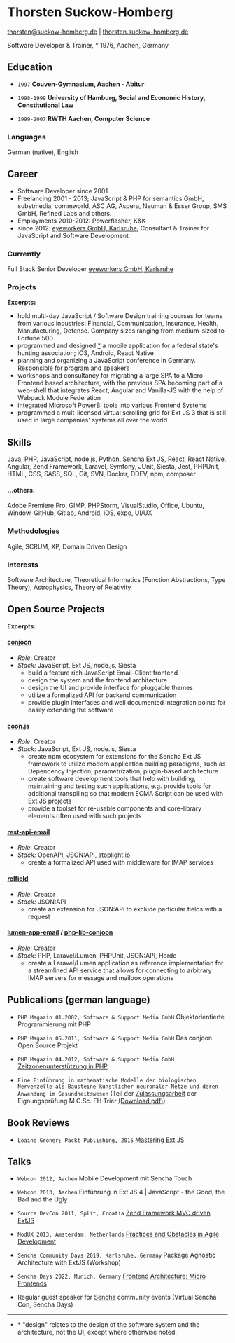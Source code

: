
# Thorsten Suckow-Homberg
[thorsten@suckow-homberg.de](mailto:thorsten@suckow-homberg.de) | [thorsten.suckow-homberg.de](https://thorsten.suckow-homberg.de)

Software Developer & Trainer, \* 1976, Aachen, Germany

## Education

 - `1997` __Couven-Gymnasium, Aachen - Abitur__

 - `1998-1999` __University of Hamburg, Social and Economic History, Constitutional Law__

 - `1999-2007` __RWTH Aachen, Computer Science__

### Languages
German (native), English

## Career
 - Software Developer since 2001
 - Freelancing 2001 - 2013; JavaScript & PHP for semantics GmbH, substmedia, commworld, ASC AG, Aspera, Neuman & Esser Group, SMS GmbH, Refined Labs and others.
 - Employments 2010-2012: Powerflasher, K&K
 - since 2012: [eyeworkers GmbH, Karlsruhe](https://eyeworkers.de),
   Consultant & Trainer for JavaScript and Software Development

### Currently
Full Stack Senior Developer [eyeworkers GmbH, Karlsruhe](https://eyeworkers.de)

### Projects

**Excerpts:**
 - hold multi-day JavaScript / Software Design training courses for teams from various industries: Financial, Communication, Insurance, Health, Manufacturing, Defense. Company sizes ranging from medium-sized to Fortune 500
 - programmed and designed [*](#note) a mobile application for a federal state's hunting association; iOS, Android, React Native
 - planning and organizing a JavaScript conference in Germany. Responsible for program and speakers
 - workshops and consultancy for migrating a large SPA to a Micro Frontend based architecture, with the previous SPA becoming part of a web-shell that integrates React, Angular and Vanilla-JS with the help of Webpack Module Federation
 - integrated Microsoft PowerBI tools into various Frontend Systems
 - programmed a mult-licensed virtual scrolling grid for Ext JS 3 that is still used in large companies' systems all over the world

## Skills
Java, PHP, JavaScript, node.js, Python, Sencha Ext JS, React, React Native, Angular, Zend Framework, Laravel, Symfony, JUnit, Siesta, Jest, PHPUnit, HTML, CSS, SASS, SQL, Git, SVN, Docker, DDEV, npm, composer

#### ...others:
Adobe Premiere Pro, GIMP, PHPStorm, VisualStudio, Office, Ubuntu, Window, GitHub, Gitlab, Android, iOS, expo, UI/UX

### Methodologies
Agile, SCRUM, XP, Domain Driven Design

### Interests
Software Architecture, Theoretical Informatics (Function Abstractions, Type Theory), Astrophysics, Theory of Relativity

## Open Source Projects

**Excerpts:**

#### [conjoon](https://conjoon.org)
 - _Role_: Creator
 - _Stack:_ JavaScript, Ext JS, node.js, Siesta
    - build a feature rich JavaScript Email-Client frontend
    - design the system and the frontend architecture
    - design the UI and provide interface for pluggable themes
    - utilize a formalized API for backend communication
    - provide plugin interfaces and well documented integration points for easily extending the software

#### [coon.js](https://github.com/coon-js)
 - _Role_: Creator
 - _Stack_: JavaScript, Ext JS, node.js, Siesta
    - create npm ecosystem for extensions for the Sencha Ext JS framework to utilize modern application building paradigms, such as Dependency Injection, parametrization, plugin-based architecture
    - create software development tools that help with building, maintaining and testing such applications, e.g. provide tools for additional transpiling so that modern ECMA Script can be used with Ext JS projects
    - provide a toolset for re-usable components and core-library elements often used with such projects

#### [rest-api-email](https://github.com/conjoon/rest-api-email)
 - _Role_: Creator
 - _Stack:_ OpenAPI, JSON:API, stoplight.io
    - create a formalized API used with middleware for IMAP services

#### [relfield](https://github.com/ThorstenSuckow/relfield)
 - _Role_: Creator
 - _Stack:_ JSON:API
    - create an extension for JSON:API to exclude particular fields with a request

#### [lumen-app-email](https://github.com/conjoon/lumen-app-email) / [php-lib-conjoon](https://github.com/conjoon/php-lib-conjoon)
 - _Role_: Creator
 - _Stack_: PHP, Laravel/Lumen, PHPUnit, JSON:API, Horde
    - create a Laravel/Lumen application as reference implementation for a streamlined API service that allows for connecting to arbitrary IMAP servers for message and mailbox operations

## Publications (german language)

 - `PHP Magazin 01.2002, Software & Support Media GmbH` Objektorientierte Programmierung mit PHP

 - `PHP Magazin 05.2011, Software & Support Media GmbH` Das conjoon Open Source Projekt

 - `PHP Magazin 04.2012, Software & Support Media GmbH` [Zeitzonenunterstützung in PHP](https://entwickler.de/php/mittag-in-san-francisco-abend-in-london)

 - `Eine Einführung in mathematische Modelle der biologischen Nervenzelle als Bausteine künstlicher neuronaler Netze und deren Anwendung im Gesundheitswesen` (Teil der [Zulassungsarbeit](/blog/2023-12-31-zulassungsarbeit-master-of-computer-science) der Eignungsprüfung M.C.Sc. FH Trier [(Download pdf)](/pdf/einfuehrung-in-mathematische-modelle-der-biologischen-nervenzelle-als-bausteine-kuenstlicher-neuronaler-netze.pdf))

## Book Reviews

 - `Loaine Groner; Packt Publishing, 2015` [Mastering Ext JS](https://www.packtpub.com/product/mastering-ext-js/9781782164005)

## Talks

 - `Webcon 2012, Aachen` Mobile Development mit Sencha Touch

 - `Webcon 2013, Aachen` Einführung in Ext JS 4 | JavaScript - the Good, the Bad and the Ugly

 - `Source DevCon 2011, Split, Croatia` [Zend Framework MVC driven ExtJS](https://www.slideshare.net/ThorstenSuckow/zend-framework-mvc-driven-extjs)

 - `ModUX 2013, Amsterdam, Netherlands` [Practices and Obstacles in Agile Development](https://www.slideshare.net/ThorstenSuckow/practices-and-obstacles-in-agile-development)

 - `Sencha Community Days 2019, Karlsruhe, Germany` Package Agnostic Architecture with ExtJS (Workshop)

 - `Sencha Days 2022, Munich, Germany` [Frontend Architecture: Micro Frontends](https://speakerdeck.com/thorstensuckow/frontend-architecture-micro-frontends)

 - Regular guest speaker for [Sencha](https://sencha.com) community events (Virtual Sencha Con, Sencha Days)


-----------
 - <a name="note">*</a> "design" relates to the design of the software system and the architecture, not the UI, except where otherwise noted.